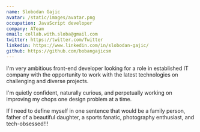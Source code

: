 ```yaml
---
name: Slobodan Gajic
avatar: /static/images/avatar.png
occupation: JavaScript developer
company: ATeam
email: collab.with.sloba@gmail.com
twitter: https://twitter.com/Twitter
linkedin: https://www.linkedin.com/in/slobodan-gajic/
github: https://github.com/bobangajicsm
---
```


I'm very ambitious front-end developer looking for a role in
established IT company with the opportunity to work with the latest
technologies on challenging and diverse projects.

I'm quietly confident, naturally curious, and perpetually working on
improving my chops one design problem at a time.

If I need to define myself in one sentence that would be a family
person, father of a beautiful daughter, a sports fanatic,
photography enthusiast, and tech-obsessed!!!